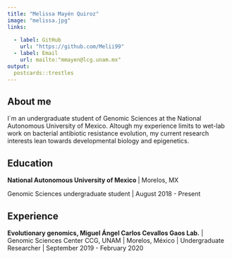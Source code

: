 ```yaml
---
title: "Melissa Mayén Quiroz"
image: "melissa.jpg"
links:
  
  - label: GitHub
    url: "https://github.com/Melii99"
  - label: Email
    url: mailto:"mmayen@lcg.unam.mx"
output:
  postcards::trestles
---
```


## About me

I´m an undergraduate student of Genomic Sciences at the National Autonomous University of Mexico. Altough my experience limits to wet-lab work on bacterial antibiotic resistance evolution, my current research interests lean towards developmental biology and epigenetics.

## Education

**National Autonomous University of Mexico ** | Morelos, MX

Genomic Sciences undergraduate student | August 2018 - Present


## Experience

**Evolutionary genomics, Miguel Ángel Carlos Cevallos Gaos Lab.** | Genomic Sciences Center CCG, UNAM | Morelos, México | Undergraduate Researcher | September 2019 - February 2020

 
